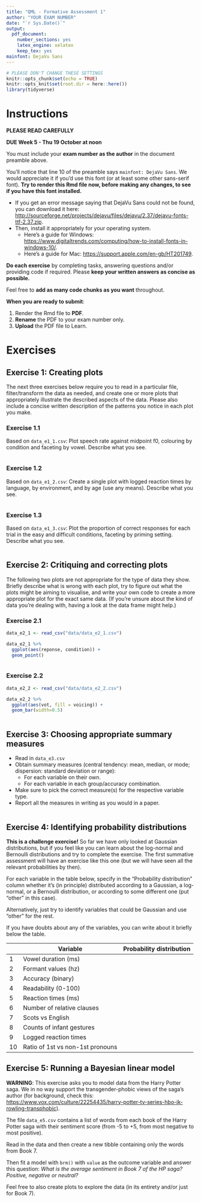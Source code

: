 ```yaml
---
title: "QML - Formative Assessment 1"
author: "YOUR EXAM NUMBER"
date: "`r Sys.Date()`"
output: 
  pdf_document: 
    number_sections: yes
    latex_engine: xelatex
    keep_tex: yes
mainfont: DejaVu Sans
---
```


```r
# PLEASE DON'T CHANGE THESE SETTINGS
knitr::opts_chunk$set(echo = TRUE)
knitr::opts_knit$set(root.dir = here::here())
library(tidyverse)
```

# Instructions

**PLEASE READ CAREFULLY**

**DUE Week 5 - Thu 19 October at noon**

You must include your **exam number as the author** in the document preamble above. 

You'll notice that line 10 of the preamble says `mainfont: DejaVu Sans`.
We would appreciate it if you'd use this font (or at least some other sans-serif font).
**Try to render this Rmd file now, before making any changes, to see if you have this font installed.**

  - If you get an error message saying that DejaVu Sans could not be found, you can download it here: <http://sourceforge.net/projects/dejavu/files/dejavu/2.37/dejavu-fonts-ttf-2.37.zip>.
  - Then, install it appropriately for your operating system.
    - Here's a guide for Windows: <https://www.digitaltrends.com/computing/how-to-install-fonts-in-windows-10/>.
    - Here's a guide for Mac: <https://support.apple.com/en-gb/HT201749>.

**Do each exercise** by completing tasks, answering questions and/or providing code if required.
Please **keep your written answers as concise as possible.**

Feel free to **add as many code chunks as you want** throughout.

**When you are ready to submit**:

1. Render the Rmd file to **PDF**.
2. **Rename** the PDF to your exam number only.
3. **Upload** the PDF file to Learn.


\newpage

# Exercises

## Exercise 1: Creating plots

The next three exercises below require you to read in a particular file, filter/transform the data as needed, and create one or more plots that appropriately illustrate the described aspects of the data.
Please also include a concise written description of the patterns you notice in each plot you make. 

### Exercise 1.1

Based on `data_e1_1.csv`: Plot speech rate against midpoint f0, colouring by condition and faceting by vowel.
Describe what you see.

```r

```

### Exercise 1.2

Based on `data_e1_2.csv`: Create a single plot with logged reaction times by language, by environment, and by age (use any means).
Describe what you see.

```r

```

### Exercise 1.3

Based on `data_e1_3.csv`: Plot the proportion of correct responses for each trial in the easy and difficult conditions, faceting by priming setting.
Describe what you see.

```r

```


\newpage

## Exercise 2: Critiquing and correcting plots

The following two plots are not appropriate for the type of data they show.
Briefly describe what is wrong with each plot, try to figure out what the plots might be aiming to visualise, and write your own code to create a more appropriate plot for the exact same data.
(If you're unsure about the kind of data you're dealing with, having a look at the data frame might help.)

### Exercise 2.1

```r
data_e2_1 <- read_csv("data/data_e2_1.csv")

data_e2_1 %>%
  ggplot(aes(reponse, condition)) +
  geom_point()
```

```r

```

### Exercise 2.2

```r
data_e2_2 <- read_csv("data/data_e2_2.csv")

data_e2_2 %>%
  ggplot(aes(vot, fill = voicing)) +
  geom_bar(width=0.5)
```

```r

```


\newpage

## Exercise 3: Choosing appropriate summary measures


- Read in `data_e3.csv`
- Obtain summary measures (central tendency: mean, median, or mode; dispersion: standard deviation or range):
  - For each variable on their own.
  - For each variable in each group/accuracy combination.
- Make sure to pick the correct measure(s) for the respective variable type.
- Report all the measures in writing as you would in a paper.

```r

```


\newpage

## Exercise 4: Identifying probability distributions

**This is a challenge exercise!** So far we have only looked at Gaussian distributions, but if you feel like you can learn about the log-normal and Bernoulli distributions and try to complete the exercise. The first summative assessment will have an exercise like this one (but we will have seen all the relevant probabilities by then).

For each variable in the table below, specify in the "Probability distribution" column whether it's (in principle) distributed according to a Gaussian, a log-normal, or a Bernoulli distribution, or according to some different one (put "other" in this case).

Alternatively, just try to identify variables that could be Gaussian and use "other" for the rest.

If you have doubts about any of the variables, you can write about it briefly below the table.

|    | Variable                         | Probability distribution |
|----|----------------------------------|--------------------------|
| 1  | Vowel duration (ms)              |                          |
| 2  | Formant values (hz)              |                          |
| 3  | Accuracy (binary)                |                          |
| 4  | Readability (0-100)              |                          |
| 5  | Reaction times (ms)              |                          |
| 6  | Number of relative clauses       |                          |
| 7  | Scots vs English                 |                          |
| 8  | Counts of infant gestures        |                          |
| 9  | Logged reaction times            |                          |
| 10 | Ratio of 1st vs non-1st pronouns |                          |


\newpage

## Exercise 5: Running a Bayesian linear model

**WARNING**: This exercise asks you to model data from the Harry Potter saga. We in no way support the transgender-phobic views of the saga's author (for background, check this: <https://www.vox.com/culture/22254435/harry-potter-tv-series-hbo-jk-rowling-transphobic>).

The file `data_e5.csv` contains a list of words from each book of the Harry Potter saga with their sentiment score (from -5 to +5, from most negative to most positive).

Read in the data and then create a new tibble containing only the words from Book 7.

Then fit a model with `brm()` with `value` as the outcome variable and answer this question: *What is the average sentiment in Book 7 of the HP saga? Positive, negative or neutral?*

Feel free to also create plots to explore the data (in its entirety and/or just for Book 7).

```r

```

